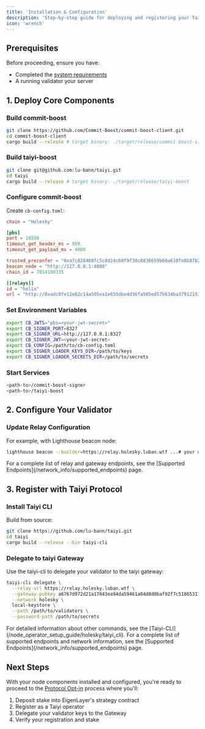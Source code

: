 ```yaml
---
title: 'Installation & Configuration'
description: 'Step-by-step guide for deploying and registering your Taiyi node on Holesky testnet.'
icon: 'wrench'
---
```


## Prerequisites

Before proceeding, ensure you have:
- Completed the [system requirements](/node_operator_setup_guide/holesky/system_requirements)
- A running validator your server

## 1. Deploy Core Components

### Build commit-boost

```bash
git clone https://github.com/Commit-Boost/commit-boost-client.git
cd commit-boost-client
cargo build --release # target binary: ./target/release/commit-boost-signer
```

### Build taiyi-boost

```bash
git clone git@github.com:lu-bann/taiyi.git
cd taiyi
cargo build --release # target binary: ./target/release/taiyi-boost
```

### Configure commit-boost

Create `cb-config.toml`:

```toml
chain = "Holesky"

[pbs]
port = 18550
timeout_get_header_ms = 950
timeout_get_payload_ms = 4000

trusted_preconfer = "0xa7c828460fc5c8d24c60f9f30c8836659b60a610fe8b87b26a71e9b765a9d0cae16b1a963f65b3b7abe264cda187c113"
beacon_node = "http://127.0.0.1:4000"
chain_id = 7014190335

[[relays]]
id = "helix"
url = "http://0xadc0fe12e62c14a505ea1e655dbe4d36fa505ed57b634ba37912153d29edd45c5bc5a77764e68b98c53e3f6f8ce9fa3b@relay.holesky.luban.wtf"
```

### Set Environment Variables

```bash
export CB_JWTS="pbs=<your-jwt-secret>"
export CB_SIGNER_PORT=8327
export CB_SIGNER_URL=http://127.0.0.1:8327
export CB_SIGNER_JWT=<your-jwt-secret>
export CB_CONFIG=/path/to/cb-config.toml
export CB_SIGNER_LOADER_KEYS_DIR=/path/to/keys
export CB_SIGNER_LOADER_SECRETS_DIR=/path/to/secrets
```

### Start Services

```bash
<path-to>/commit-boost-signer
<path-to>/taiyi-boost
```

## 2. Configure Your Validator

### Update Relay Configuration

For example, with Lighthouse beacon node:
```bash
lighthouse beacon --builder=https://relay.holesky.luban.wtf ...# your other config
```
<Note>
For a complete list of relay and gateway endpoints, see the [Supported Endpoints](/network_info/supported_endpoints) page.
</Note>

## 3. Register with Taiyi Protocol

### Install Taiyi CLI

Build from source:
```bash
git clone https://github.com/lu-bann/taiyi.git
cd taiyi
cargo build --release --bin taiyi-cli
```

### Delegate to taiyi Gateway

Use the taiyi-cli to delegate your validator to the taiyi gateway:

```bash
taiyi-cli delegate \
  --relay-url https://relay.holesky.luban.wtf \
  --gateway-pubkey a6767d972d21a17843ea94da59461a04d8d0baf92f7c518653170e708f4b21d537db56f9b73810252e0f4e99cc9184cb \
  --network holesky \
  local-keystore \
  --path /path/to/validators \
  --password-path /path/to/secrets
```

<Note>
For detailed information about other commands, see the [Taiyi-CLI](/node_operator_setup_guide/holesky/taiyi_cli).
</Note>


<Note>
For a complete list of supported endpoints and network information, see the [Supported Endpoints](/network_info/supported_endpoints) page.
</Note>

## Next Steps

With your node components installed and configured, you're ready to proceed to the [Protocol Opt-in](/node_operator_setup_guide/holesky/protocol_opt_in) process where you'll:

1. Deposit stake into EigenLayer's strategy contract
2. Register as a Taiyi operator
3. Delegate your validator keys to the Gateway
4. Verify your registration and stake
